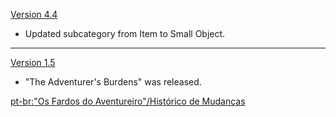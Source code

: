 {{Change History/Header}}
[[Version 4.4]]
* Updated subcategory from Item to Small Object.
----
[[Version 1.5]]
* "The Adventurer's Burdens" was released.
<noinclude>
[[pt-br:"Os Fardos do Aventureiro"/Histórico de Mudanças]]
</noinclude>